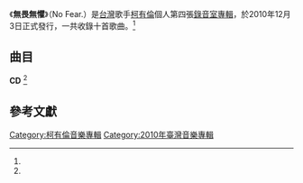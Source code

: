 {{Infobox Album
| Name  = 無畏無懼<br />No Fear.
| Type  = 專輯
| Cover  = 
| Artist  = [[柯有倫|柯有倫]]
| Released   = 2010年12月3日<ref name=HitFm>{{cite web|title=柯有倫/無畏無懼|url=http://www.hitoradio.com/newweb/12331album|publisher=HitFm|accessdate=2014-11-03|archive-date=2017-12-29|archive-url=https://web.archive.org/web/20171229023845/http://www.hitoradio.com/newweb/12331album|dead-url=no}}</ref>
| Recorded  = 2010年<ref name=ISRC>{{cite web|title=柯有倫/無畏無懼|url=http://isrc.ncl.edu.tw/music_view.aspx?item=10587|publisher=ISRC|accessdate=2014-11-03|archive-date=2016-03-04|archive-url=https://web.archive.org/web/20160304111447/http://isrc.ncl.edu.tw/music_view.aspx?item=10587|dead-url=no}}</ref>
| Genre = [[華語流行音樂|華語流行音樂]]
| Length = 39分19秒<ref name=ISRC />
| Label = [[美夢成真|美夢成真]]<ref name=ISRC />
| Producer =
| Last album = [[One_Day_(柯有倫專輯)|One Day]]<br />(2009年)
| This album = '''無畏無懼'''<br />(2010年)
| Next album = [[解放浪漫|解放浪漫]]<br />(2014年)
}}
《'''無畏無懼'''》（No Fear.）是[[台灣|台灣]]歌手[[柯有倫|柯有倫]]個人第四張[[錄音室專輯|錄音室專輯]]，於2010年12月3日正式發行，一共收錄十首歌曲。<ref name=HitFm />

==曲目==
'''CD'''
<ref name=ISRC />

{{Tracklist

| longnote_column = yes

| all_music = [[柯有倫|柯有倫]]、[[王振宇|王振宇]]
| all_lyrics = 柯有倫
| all_arranger = 王振宇

| all_note = yes



| title1 = 無畏無懼
| note1 = No Fear.
| music1 = 柯有倫、艾瑋倫
| lyrics1 = 柯有倫
| arranger1 = 艾瑋倫、王振宇
| producer1 = 
| longnote1 = 作曲：柯有倫、[[艾瑋倫|艾瑋倫]]<br />編曲：艾瑋倫、王振宇
| length1 = 3:35

| title2 = 美麗
| note2 = Beautiful.
| music2 = 柯有倫、王振宇
| lyrics2 = 柯有倫
| arranger2 = 王振宇
| producer2 = 
| longnote2 = 
| length2 = 3:48

| title3 = Lies You Said
| note3 = 
| music3 = 柯有倫、王振宇
| lyrics3 = 柯有倫
| arranger3 = 王振宇
| producer3 = 
| longnote3 = 
| length3 = 4:08

| title4 = 我恨你
| note4 = I Hate You.
| music4 = 柯有倫、王振宇
| lyrics4 = 柯有倫
| arranger4 = 王振宇
| producer4 = 
| longnote4 = 
| length4 = 3:57

| title5 = 醒來後
| note5 = Waking Up.
| music5 = 柯有倫、王振宇
| lyrics5 = 柯有倫
| arranger5 = 王振宇
| producer5 = 
| longnote5 = 
| length5 = 3:47

| title6 = 愛你
| note6 = Love You.
| music6 = 柯有倫、王振宇
| lyrics6 = 柯有倫
| arranger6 = 王振宇
| producer6 = 
| longnote6 = 
| length6 = 3:34

| title7 = 流浪
| note7 = Leaving Alone.
| music7 = 柯有倫、王振宇
| lyrics7 = 柯有倫
| arranger7 = 王振宇
| producer7 = 
| longnote7 = 
| length7 = 4:23

| title8 = 再給我多一天
| note8 = One More Day.
| music8 = 柯有倫、王振宇
| lyrics8 = 柯有倫
| arranger8 = 王振宇
| producer8 = 
| longnote8 = 
| length8 = 4:22

| title9 = 你的謊(中文版)
| note9 = Lies You Said.
| music9 = 柯有倫、王振宇
| lyrics9 = [[方文山|方文山]]
| arranger9 = 王振宇
| producer9 = 
| longnote9 = 填詞：方文山
| length9 = 4:08

| title10 = 全力以赴
| note10 = Do My Best.
| music10 = 柯有倫、王振宇
| lyrics10 = 柯有倫
| arranger10 = 王振宇
| producer10 = 
| longnote10 = 
| length10 = 3:37

| total_length = 39:19
}}


==參考文獻==
<references/>

[[Category:柯有倫音樂專輯|Category:柯有倫音樂專輯]]
[[Category:2010年臺灣音樂專輯|Category:2010年臺灣音樂專輯]]